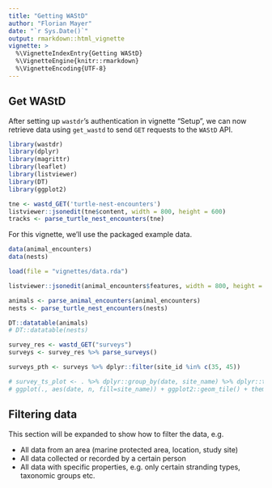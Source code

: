 ```yaml
---
title: "Getting WAStD"
author: "Florian Mayer"
date: "`r Sys.Date()`"
output: rmarkdown::html_vignette
vignette: >
  %\VignetteIndexEntry{Getting WAStD}
  %\VignetteEngine{knitr::rmarkdown}
  %\VignetteEncoding{UTF-8}
---
```


## Get WAStD

After setting up `wastdr`'s authentication in vignette "Setup", 
we can now retrieve data using `get_wastd` to send `GET` requests to the `WAStD` 
API.


```r
library(wastdr)
library(dplyr)
library(magrittr)
library(leaflet)
library(listviewer)
library(DT)
library(ggplot2)
```

```r
tne <- wastd_GET('turtle-nest-encounters')
listviewer::jsonedit(tne$content, width = 800, height = 600)
tracks <- parse_turtle_nest_encounters(tne)
```

For this vignette, we'll use the packaged example data.

```r
data(animal_encounters)
data(nests)
```

```r
load(file = "vignettes/data.rda")
```

```r
listviewer::jsonedit(animal_encounters$features, width = 800, height = 600)

animals <- parse_animal_encounters(animal_encounters)
nests <- parse_turtle_nest_encounters(nests)

DT::datatable(animals)
# DT::datatable(nests)

```

```r
survey_res <- wastd_GET("surveys")
surveys <- survey_res %>% parse_surveys()

surveys_pth <- surveys %>% dplyr::filter(site_id %in% c(35, 45)) 

# survey_ts_plot <- . %>% dplyr::group_by(date, site_name) %>% dplyr::tally %>%
# ggplot(., aes(date, n, fill=site_name)) + ggplot2::geom_tile() + theme_minimal() + labs(title="Surveys", fill="Site", y="Number of surveys", x="Date")
```


## Filtering data
This section will be expanded to show how to filter the data, e.g.

* All data from an area (marine protected area, location, study site)
* All data collected or recorded by a certain person
* All data with specific properties, e.g. only certain stranding types, taxonomic groups etc.
